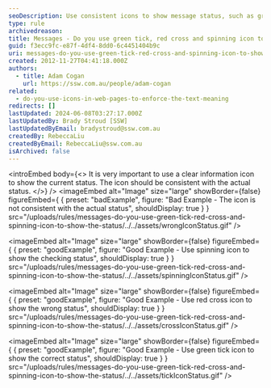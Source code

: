 ```yaml
---
seoDescription: Use consistent icons to show message status, such as green tick, red cross and spinning icon.
type: rule
archivedreason:
title: Messages - Do you use green tick, red cross and spinning icon to show the status?
guid: f3ecc9fc-e87f-4df4-8dd0-6c4451404b9c
uri: messages-do-you-use-green-tick-red-cross-and-spinning-icon-to-show-the-status
created: 2012-11-27T04:41:18.000Z
authors:
  - title: Adam Cogan
    url: https://ssw.com.au/people/adam-cogan
related:
  - do-you-use-icons-in-web-pages-to-enforce-the-text-meaning
redirects: []
lastUpdated: 2024-06-08T03:27:17.000Z
lastUpdatedBy: Brady Stroud [SSW]
lastUpdatedByEmail: bradystroud@ssw.com.au
createdBy: RebeccaLiu
createdByEmail: RebeccaLiu@ssw.com.au
isArchived: false
---
```


<introEmbed
  body={<>
It is very important to use a clear information icon to show the current status. The icon should be consistent with the actual status.
  </>}
/>
<imageEmbed
  alt="Image"
  size="large"
  showBorder={false}
  figureEmbed={ {
    preset: "badExample",
    figure: "Bad Example - The icon is not consistent with the actual status",
    shouldDisplay: true
  } }
  src="/uploads/rules/messages-do-you-use-green-tick-red-cross-and-spinning-icon-to-show-the-status/../../assets/wrongIconStatus.gif"
/>

<imageEmbed
  alt="Image"
  size="large"
  showBorder={false}
  figureEmbed={ {
    preset: "goodExample",
    figure: "Good Example - Use spinning icon to show the checking status",
    shouldDisplay: true
  } }
  src="/uploads/rules/messages-do-you-use-green-tick-red-cross-and-spinning-icon-to-show-the-status/../../assets/spinningIconStatus.gif"
/>

<imageEmbed
  alt="Image"
  size="large"
  showBorder={false}
  figureEmbed={ {
    preset: "goodExample",
    figure: "Good Example - Use red cross icon to show the wrong status",
    shouldDisplay: true
  } }
  src="/uploads/rules/messages-do-you-use-green-tick-red-cross-and-spinning-icon-to-show-the-status/../../assets/crossIconStatus.gif"
/>

<imageEmbed
  alt="Image"
  size="large"
  showBorder={false}
  figureEmbed={ {
    preset: "goodExample",
    figure: "Good Example - Use green tick icon to show the correct status",
    shouldDisplay: true
  } }
  src="/uploads/rules/messages-do-you-use-green-tick-red-cross-and-spinning-icon-to-show-the-status/../../assets/tickIconStatus.gif"
/>
